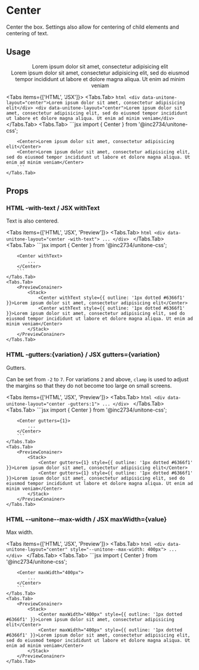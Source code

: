 
# Center

Center the box. Settings also allow for centering of child elements and centering of text.

## Usage

<PreviewConainer>
	<Stack>
		<Center style={{ outline: '1px dotted #6366f1' }}>Lorem ipsum dolor sit amet, consectetur adipisicing elit</Center>
		<Center style={{ outline: '1px dotted #6366f1' }}>Lorem ipsum dolor sit amet, consectetur adipisicing elit, sed do eiusmod tempor incididunt ut labore et dolore magna aliqua. Ut enim ad minim veniam</Center>
	</Stack>
</PreviewConainer>

<Tabs items={['HTML', 'JSX']}>
	<Tabs.Tab>
		```html
		<div data-unitone-layout="center">Lorem ipsum dolor sit amet, consectetur adipisicing elit</div>
		<div data-unitone-layout="center">Lorem ipsum dolor sit amet, consectetur adipisicing elit, sed do eiusmod tempor incididunt ut labore et dolore magna aliqua. Ut enim ad minim veniam</div>
		```
	</Tabs.Tab>
	<Tabs.Tab>
		```jsx
		import { Center } from '@inc2734/unitone-css';

		<Center>Lorem ipsum dolor sit amet, consectetur adipisicing elit</Center>
		<Center>Lorem ipsum dolor sit amet, consectetur adipisicing elit, sed do eiusmod tempor incididunt ut labore et dolore magna aliqua. Ut enim ad minim veniam</Center>
		```
	</Tabs.Tab>
</Tabs>

## Props

### <Badge>HTML</Badge> -with-text / <Badge>JSX</Badge> withText

Text is also centered.

<Tabs items={['HTML', 'JSX', 'Preview']}>
	<Tabs.Tab>
		```html
		<div data-unitone-layout="center -with-text">
			...
		</div>
		```
	</Tabs.Tab>
	<Tabs.Tab>
		```jsx
		import { Center } from '@inc2734/unitone-css';

		<Center withText>
			...
		</Center>
		```
	</Tabs.Tab>
	<Tabs.Tab>
		<PreviewConainer>
			<Stack>
				<Center withText style={{ outline: '1px dotted #6366f1' }}>Lorem ipsum dolor sit amet, consectetur adipisicing elit</Center>
				<Center withText style={{ outline: '1px dotted #6366f1' }}>Lorem ipsum dolor sit amet, consectetur adipisicing elit, sed do eiusmod tempor incididunt ut labore et dolore magna aliqua. Ut enim ad minim veniam</Center>
			</Stack>
		</PreviewConainer>
	</Tabs.Tab>
</Tabs>

### <Badge>HTML</Badge> -gutters:\{variation\} / <Badge>JSX</Badge> gutters=\{variation\}

Gutters.

Can be set from `-2` to `7`. For variations `2` and above, `clamp` is used to adjust the margins so that they do not become too large on small screens.

<Tabs items={['HTML', 'JSX', 'Preview']}>
	<Tabs.Tab>
		```html
		<div data-unitone-layout="center -gutters:1">
			...
		</div>
		```
	</Tabs.Tab>
	<Tabs.Tab>
		```jsx
		import { Center } from '@inc2734/unitone-css';

		<Center gutters={1}>
			...
		</Center>
		```
	</Tabs.Tab>
	<Tabs.Tab>
		<PreviewConainer>
			<Stack>
				<Center gutters={1} style={{ outline: '1px dotted #6366f1' }}>Lorem ipsum dolor sit amet, consectetur adipisicing elit</Center>
				<Center gutters={1} style={{ outline: '1px dotted #6366f1' }}>Lorem ipsum dolor sit amet, consectetur adipisicing elit, sed do eiusmod tempor incididunt ut labore et dolore magna aliqua. Ut enim ad minim veniam</Center>
			</Stack>
		</PreviewConainer>
	</Tabs.Tab>
</Tabs>

### <Badge>HTML</Badge> --unitone--max-width / <Badge>JSX</Badge> maxWidth=\{value\}

Max width.

<Tabs items={['HTML', 'JSX', 'Preview']}>
	<Tabs.Tab>
		```html
		<div data-unitone-layout="center" style="--unitone--max-width: 400px">
			...
		</div>
		```
	</Tabs.Tab>
	<Tabs.Tab>
		```jsx
		import { Center } from '@inc2734/unitone-css';

		<Center maxWidth="400px">
			...
		</Center>
		```
	</Tabs.Tab>
	<Tabs.Tab>
		<PreviewConainer>
			<Stack>
				<Center maxWidth="400px" style={{ outline: '1px dotted #6366f1' }}>Lorem ipsum dolor sit amet, consectetur adipisicing elit</Center>
				<Center maxWidth="400px" style={{ outline: '1px dotted #6366f1' }}>Lorem ipsum dolor sit amet, consectetur adipisicing elit, sed do eiusmod tempor incididunt ut labore et dolore magna aliqua. Ut enim ad minim veniam</Center>
			</Stack>
		</PreviewConainer>
	</Tabs.Tab>
</Tabs>
